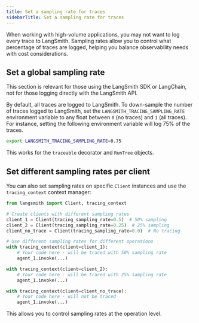 ```yaml
---
title: Set a sampling rate for traces
sidebarTitle: Set a sampling rate for traces
---
```


When working with high-volume applications, you may not want to log every trace to LangSmith. Sampling rates allow you to control what percentage of traces are logged, helping you balance observability needs with cost considerations.

## Set a global sampling rate

<Note>
This section is relevant for those using the LangSmith SDK or LangChain, not for those logging directly with the LangSmith API.
</Note>

By default, all traces are logged to LangSmith. To down-sample the number of traces logged to LangSmith, set the `LANGSMITH_TRACING_SAMPLING_RATE` environment variable to any float between `0` (no traces) and `1` (all traces). For instance, setting the following environment variable will log 75% of the traces.

```bash
export LANGSMITH_TRACING_SAMPLING_RATE=0.75
```

This works for the `traceable` decorator and `RunTree` objects.

## Set different sampling rates per client

You can also set sampling rates on specific `Client` instances and use the `tracing_context` context manager:

```python
from langsmith import Client, tracing_context

# Create clients with different sampling rates
client_1 = Client(tracing_sampling_rate=0.5)  # 50% sampling
client_2 = Client(tracing_sampling_rate=0.25)  # 25% sampling
client_no_trace = Client(tracing_sampling_rate=0.0)  # No tracing

# Use different sampling rates for different operations
with tracing_context(client=client_1):
    # Your code here - will be traced with 50% sampling rate
    agent_1.invoke(...)

with tracing_context(client=client_2):
    # Your code here - will be traced with 25% sampling rate
    agent_1.invoke(...)

with tracing_context(client=client_no_trace):
    # Your code here - will not be traced
    agent_1.invoke(...)
```

This allows you to control sampling rates at the operation level.

